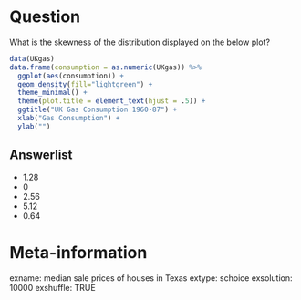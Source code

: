 Question
========

What is the skewness of the distribution displayed on the below plot?
\
```r
data(UKgas)
data.frame(consumption = as.numeric(UKgas)) %>%
  ggplot(aes(consumption)) +
  geom_density(fill="lightgreen") +
  theme_minimal() +
  theme(plot.title = element_text(hjust = .5)) +
  ggtitle("UK Gas Consumption 1960-87") +
  xlab("Gas Consumption") +
  ylab("")
```

Answerlist
----------
* 1.28
* 0
* 2.56
* 5.12
* 0.64

Meta-information
================
exname: median sale prices of houses in Texas
extype: schoice
exsolution: 10000
exshuffle: TRUE





